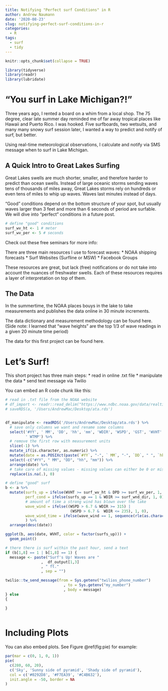 ```yaml
---
title: Notifying "Perfect surf Conditions" in R
author: Andrew Naumann
date: '2020-08-23'
slug: notifying-perfect-surf-conditions-in-r
categories:
  - R
tags:
  - surf
  - tidy
---
```

```r
knitr::opts_chunk$set(collapse = TRUE)

library(tidyverse)
library(readr)
library(lubridate)
```

# "You surf in Lake Michigan?!"

Three years ago, I rented a board on a whim from a local shop. The 75 degree, clear late summer day reminded me of far away tropical places like Hawaii and Puerto Rico. I was hooked. Five surfboards, two wetsuits, and many many snowy surf session later, I wanted a way to predict and notify of surf, but better. 

Using real-time meteorological observations, I calculate and notify via SMS message when to surf in Lake Michigan. 

## A Quick Intro to Great Lakes Surfing

Great Lakes swells are much shorter, smaller, and therefore harder to predict than ocean swells. Instead of large oceanic storms sending waves tens of thousands of miles away, Great Lakes storms rely on hundreds or even tens of miles to whip up waves. Waves last minutes instead of days. 

"Good" conditions depend on the bottom structure of your spot, but usually waves larger than 3 feet and more than 6 seconds of period are surfable. We will dive into "perfect" conditions in a future post. 

``` r
# define "good" conditions
surf_wv_ht <- 1 # meter
surf_wv_per <- 5 # seconds
```

Check out these free seminars for more info: 

There are three main resources I use to forecast waves:
* NOAA shipping forecasts
* Surf Websites (Surfline or MSW)
* Facebook Groups

These resources are great, but lack (free) notifications or do not take into account the nuances of freshwater swells. Each of these resources requires a layer of interpretation on top of them. 

## The Data

In the summertime, the NOAA places bouys in the lake to take measurements and publishes the data online in 30 minute increments. 

The data dictionary and measurement methodology can be found here. (Side note: I learned that "wave heights" are the top 1/3 of wave readings in a given 20 minute time period)

The data for this first project can be found here.

# Let's Surf!

This short project has three main steps:
* read in online .txt file
* manipulate the data
* send text message via Twilio

You can embed an R code chunk like this:

```r
# read in .txt file from the NOAA website
# df_import <- readr::read_delim("https://www.ndbc.noaa.gov/data/realtime2/45013.txt", delim = " ")
# saveRDS(a, '/Users/AndrewMac/Desktop/ata.rds')


df_manipulate <- readRDS('/Users/AndrewMac/Desktop/ata.rds') %>%
  # save only columns we want and rename some columns
  select('#YY', ' MM', 'DD', 'hh', 'mm', 'WDIR', 'WSPD', 'GST', 'WVHT' = ' WVHT', 'DPD' = '  DPD',
         ' WTMP') %>%
  # remove the first row with measurement units
  slice(-1) %>%
  mutate_if(is.character, as.numeric) %>%
  mutate(date = as.POSIXct(paste(`#YY`, "-", ` MM`, "-", `DD`, " ", `hh`, ":", `mm`, sep = ''), format = "%Y-%m-%d %H:%M")) %>%
  select(-c("#YY", " MM", "DD", "hh", "mm")) %>%
  arrange(date) %>%
  # take care of missing values - missing values can either be 0 or missing observation
  replace(is.na(.), 0)

# define "good" surf
b <- a %>%
  mutate(surfs_up = ifelse(WVHT >= surf_wv_ht & DPD >= surf_wv_per, 1, 0),
         perf_cond = ifelse(surfs_up == 1 & WDIR >= surf_wnd_dir, 1, 0),
         # amount of time a strong wind has blown over the lake
         wave_wind = ifelse((WSPD > 6.7 & WDIR >= 315) | 
                             (WSPD > 6.7 &  WDIR <= 235), 1, 0),
         wave_wind_time = ifelse(wave_wind == 1, sequence(rle(as.character(wave_wind))$lengths), 0)
         ) %>%
  arrange(desc(date))

ggplot(b, aes(date, WVHT, color = factor(surfs_up))) +
  geom_point()

# there there is surf within the past hour, send a text
if (b[1,8] == 1 | b[1,8] == 1) {
  message <- paste("Surf's Up! Waves are "
                ,  df_output[1,3]
                , " ft."
                , sep = "")

twilio::tw_send_message(from = Sys.getenv("twilios_phone_number")
                          , to = Sys.getenv("my_number")
                          , body = message)
} else
{
  
}



```

# Including Plots

You can also embed plots. See Figure \@ref(fig:pie) for example:

```r
par(mar = c(0, 1, 0, 1))
pie(
  c(280, 60, 20),
  c('Sky', 'Sunny side of pyramid', 'Shady side of pyramid'),
  col = c('#0292D8', '#F7EA39', '#C4B632'),
  init.angle = -50, border = NA
)
```